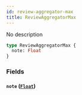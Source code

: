 ```yaml
---
id: review-aggregator-max
title: ReviewAggregatorMax
---
```


No description

```graphql
type ReviewAggregatorMax {
  note: Float
}
```

### Fields

#### `note` ([`Float`](/v1/scalars/float))
